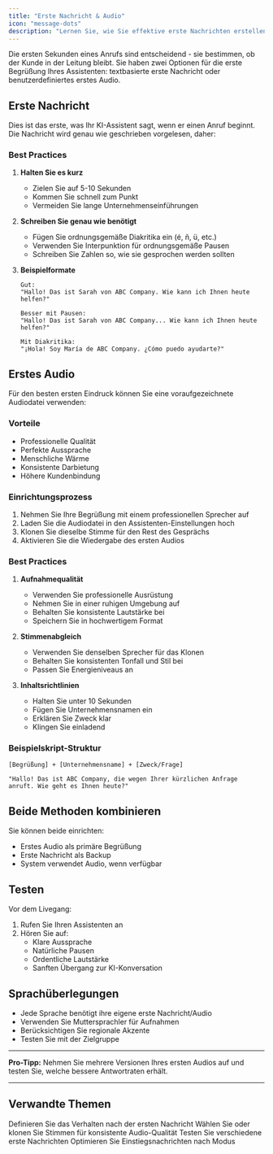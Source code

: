 ```yaml
---
title: "Erste Nachricht & Audio"
icon: "message-dots"
description: "Lernen Sie, wie Sie effektive erste Nachrichten erstellen und benutzerdefinierte Audiodateien für den besten ersten Eindruck verwenden"
---
```


Die ersten Sekunden eines Anrufs sind entscheidend - sie bestimmen, ob der Kunde in der Leitung bleibt. Sie haben zwei Optionen für die erste Begrüßung Ihres Assistenten: textbasierte erste Nachricht oder benutzerdefiniertes erstes Audio.

## Erste Nachricht

Dies ist das erste, was Ihr KI-Assistent sagt, wenn er einen Anruf beginnt. Die Nachricht wird genau wie geschrieben vorgelesen, daher:

### Best Practices

1. **Halten Sie es kurz**

   - Zielen Sie auf 5-10 Sekunden
   - Kommen Sie schnell zum Punkt
   - Vermeiden Sie lange Unternehmenseinführungen

2. **Schreiben Sie genau wie benötigt**

   - Fügen Sie ordnungsgemäße Diakritika ein (é, ñ, ü, etc.)
   - Verwenden Sie Interpunktion für ordnungsgemäße Pausen
   - Schreiben Sie Zahlen so, wie sie gesprochen werden sollten

3. **Beispielformate**

   ```
   Gut:
   "Hallo! Das ist Sarah von ABC Company. Wie kann ich Ihnen heute helfen?"

   Besser mit Pausen:
   "Hallo! Das ist Sarah von ABC Company... Wie kann ich Ihnen heute helfen?"

   Mit Diakritika:
   "¡Hola! Soy María de ABC Company. ¿Cómo puedo ayudarte?"
   ```

## Erstes Audio

Für den besten ersten Eindruck können Sie eine voraufgezeichnete Audiodatei verwenden:

### Vorteile

- Professionelle Qualität
- Perfekte Aussprache
- Menschliche Wärme
- Konsistente Darbietung
- Höhere Kundenbindung

### Einrichtungsprozess

1. Nehmen Sie Ihre Begrüßung mit einem professionellen Sprecher auf
2. Laden Sie die Audiodatei in den Assistenten-Einstellungen hoch
3. Klonen Sie dieselbe Stimme für den Rest des Gesprächs
4. Aktivieren Sie die Wiedergabe des ersten Audios

### Best Practices

1. **Aufnahmequalität**

   - Verwenden Sie professionelle Ausrüstung
   - Nehmen Sie in einer ruhigen Umgebung auf
   - Behalten Sie konsistente Lautstärke bei
   - Speichern Sie in hochwertigem Format

2. **Stimmenabgleich**

   - Verwenden Sie denselben Sprecher für das Klonen
   - Behalten Sie konsistenten Tonfall und Stil bei
   - Passen Sie Energieniveaus an

3. **Inhaltsrichtlinien**
   - Halten Sie unter 10 Sekunden
   - Fügen Sie Unternehmensnamen ein
   - Erklären Sie Zweck klar
   - Klingen Sie einladend

### Beispielskript-Struktur

```
[Begrüßung] + [Unternehmensname] + [Zweck/Frage]

"Hallo! Das ist ABC Company, die wegen Ihrer kürzlichen Anfrage anruft. Wie geht es Ihnen heute?"
```

## Beide Methoden kombinieren

Sie können beide einrichten:

- Erstes Audio als primäre Begrüßung
- Erste Nachricht als Backup
- System verwendet Audio, wenn verfügbar

## Testen

Vor dem Livegang:

1. Rufen Sie Ihren Assistenten an
2. Hören Sie auf:
   - Klare Aussprache
   - Natürliche Pausen
   - Ordentliche Lautstärke
   - Sanften Übergang zur KI-Konversation

## Sprachüberlegungen

- Jede Sprache benötigt ihre eigene erste Nachricht/Audio
- Verwenden Sie Muttersprachler für Aufnahmen
- Berücksichtigen Sie regionale Akzente
- Testen Sie mit der Zielgruppe

---

**Pro-Tipp:** Nehmen Sie mehrere Versionen Ihres ersten Audios auf und testen Sie, welche bessere Antwortraten erhält.

---

## Verwandte Themen

<CardGroup cols={2}>
<Card title="System-Prompt" icon="pen" href="/ai-assistants/system-prompt">
Definieren Sie das Verhalten nach der ersten Nachricht
</Card>
<Card title="Stimmauswahl" icon="microphone" href="/ai-assistants/voice-selection">
Wählen Sie oder klonen Sie Stimmen für konsistente Audio-Qualität
</Card>
</CardGroup>

<CardGroup cols={2}>
<Card title="Assistenten testen" icon="flask" href="/ai-assistants/testing">
Testen Sie verschiedene erste Nachrichten
</Card>
<Card title="Best Practices" icon="check" href="/ai-assistants/assistant-best-practices">
Optimieren Sie Einstiegsnachrichten nach Modus
</Card>
</CardGroup> 